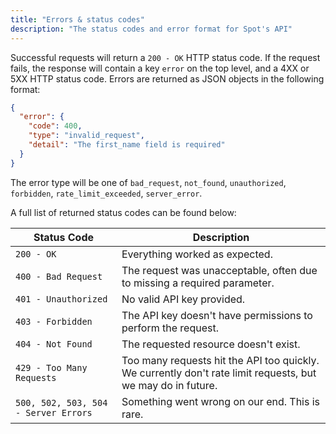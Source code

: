 ```yaml
---
title: "Errors & status codes"
description: "The status codes and error format for Spot's API"
---
```


Successful requests will return a `200 - OK` HTTP status code. If the request fails, the response will contain a key
`error` on the top level, and a 4XX or 5XX HTTP status code. Errors are returned as JSON objects in the following
format:

```json
{
  "error": {
    "code": 400,
    "type": "invalid_request",
    "detail": "The first_name field is required"
  }
}
```
The error type will be one of `bad_request`, `not_found`, `unauthorized`, `forbidden`, `rate_limit_exceeded`, `server_error`.

A full list of returned status codes can be found below:

| Status Code                          | Description                                                                                                 |
|--------------------------------------|-------------------------------------------------------------------------------------------------------------|
| `200 - OK`                           | Everything worked as expected.                                                                              |
| `400 - Bad Request`                  | The request was unacceptable, often due to missing a required parameter.                                    |
| `401 - Unauthorized`                 | No valid API key provided.                                                                                  |
| `403 - Forbidden`                    | The API key doesn't have permissions to perform the request.                                                |
| `404 - Not Found`                    | The requested resource doesn't exist.                                                                       |
| `429 - Too Many Requests`            | Too many requests hit the API too quickly. We currently don't rate limit requests, but we may do in future. |
| `500, 502, 503, 504 - Server Errors` | Something went wrong on our end. This is rare.                                                              |
